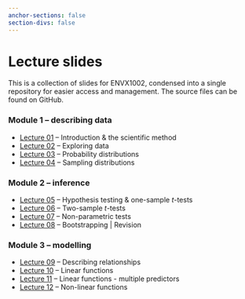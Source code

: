 ```yaml
---
anchor-sections: false
section-divs: false
---
```


# Lecture slides

This is a collection of slides for ENVX1002, condensed into a single repository for easier access and management. The source files can be found on GitHub.

### Module 1 -- describing data
- [Lecture 01](lectures/L01/index.qmd) -- Introduction & the scientific method
- [Lecture 02](lectures/L02/index.qmd) -- Exploring data
- [Lecture 03](lectures/L03/index.qmd) -- Probability distributions
- [Lecture 04](lectures/L04/index.qmd) -- Sampling distributions

### Module 2 -- inference
- [Lecture 05](lectures/L05/index.qmd) -- Hypothesis testing & one-sample *t*-tests
- [Lecture 06](lectures/L06/index.qmd) -- Two-sample *t*-tests
- [Lecture 07](lectures/L07/index.qmd) -- Non-parametric tests
- [Lecture 08](lectures/L08/index.qmd) -- Bootstrapping | Revision

### Module 3 -- modelling
- [Lecture 09](lectures/L09/index.qmd) -- Describing relationships
- [Lecture 10](lectures/L10/index.qmd) -- Linear functions
- [Lecture 11](lectures/L11/index.qmd) -- Linear functions - multiple predictors
- [Lecture 12](lectures/L12/index.qmd) -- Non-linear functions

